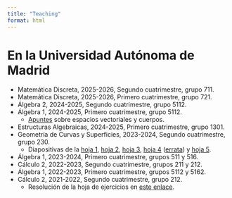 ```yaml
---
title: "Teaching"
format: html
---
```


# En la Universidad Autónoma de Madrid

- Matemática Discreta, 2025-2026, Segundo cuatrimestre, grupo 711.
- Matemática Discreta, 2025-2026, Primero cuatrimestre, grupo 721.
- Álgebra 2, 2024-2025, Segundo cuatrimestre, grupo 5112.
- Álgebra 1, 2024-2025, Primero cuatrimestre, grupo 5112.
    - [Apuntes](resources/cuerpos.pdf) sobre espacios vectoriales y cuerpos.
- Estructuras Algebraicas, 2024-2025, Primero cuatrimestre, grupo 1301.
- Geometría de Curvas y Superficies, 2023-2024, Segundo cuatrimestre, grupo 230.
    - Diapositivas de la [hoja 1](https://drive.google.com/file/d/1mdipUy85XUFQ97EC3HSvaDv2Tb2wpJio/view), [hoja 2](https://drive.google.com/file/d/1CPkRJwxPBbZn47v-ow1Mqq0R45sdGZVw/view), [hoja 3](https://drive.google.com/file/d/14V_1Zdo00FfdnY72IpsM5Yy72Ov8GfMt/view), [hoja 4](https://drive.google.com/file/d/1u7ltNatRTJ9nt47z7tfFWhn0ZWhjIILu/view) ([errata](https://drive.google.com/file/d/1zejXBCr-myfjL4c3u2eaWV9WpN7lwtGo/view)) y [hoja 5](https://drive.google.com/file/d/17qSFMBvjFEJLdkUlIMjvnyrZ8jHzzBgk/view).
- Álgebra 1, 2023-2024, Primero cuatrimestre, grupos 511 y 516.
- Cálculo 2, 2022-2023, Segundo cuatrimestre, grupos 211 y 212.
- Álgebra 1, 2022-2023, Primero cuatrimestre, grupos 5112 y 5162.
- Cálculo 2, 2021-2022, Segundo cuatrimestre, grupo 212.
    - Resolución de la hoja de ejercicios en [este enlace](https://drive.google.com/file/d/1aX35HnkT_vdgqXVNORhYvYF32J_5Acys/view?usp=sharing).